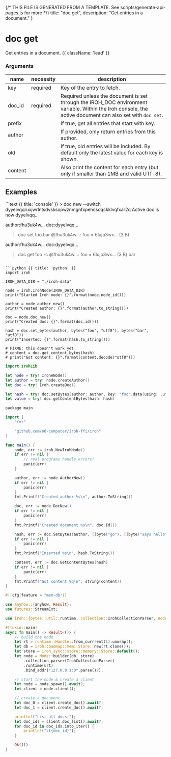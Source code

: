 {/* THIS FILE IS GENERATED FROM A TEMPLATE. See scripts/generate-api-pages.js for more */}
    title: "doc get",
    description: "Get entries in a document."
}

<div className='not-prose mb-5'>
    <Breadcrumbs pages={[
        { name: 'API', href: '/docs/api', current: false },
        { name: 'doc get', href: '/docs/api/doc-get', current: true },
    ]} />
</div>

# doc get

Get entries in a document. {{ className: 'lead' }}


### Arguments

| name | necessity | description |
| ---- | --------- | ----------- |
| key  | required | Key of the entry to fetch. |
| doc_id  | required | Required unless the document is set through the IROH_DOC environment variable. Within the Iroh console, the active document can also set with `doc set`. |
| prefix  |  | If true, get all entries that start with key. |
| author  |  | If provided, only return entries from this author. |
| old  |  | If true, old entries will be included. By default only the latest value for each key is shown. |
| content  |  | Also print the content for each entry (but only if smaller than 1MB and valid UTf-8). |



## Examples

<CodeGroup title="doc get">
```text {{ title: 'console' }}
> doc new --switch
dyyelvqqruxjwrlntsdvsksopwznmgnfxpehcsoqckklvqfxar2q
Active doc is now dyyelvqq…

author:fhu3uk4w… doc:dyyelvqq…
> doc set foo bar
@fhu3uk4w…: foo = 6lujp3wx… (3 B)

author:fhu3uk4w… doc:dyyelvqq…
> doc get foo -c
@fhu3uk4w…: foo = 6lujp3wx… (3 B)
bar


```

```python {{ title: 'python' }}
import iroh

IROH_DATA_DIR = "./iroh-data"

node = iroh.IrohNode(IROH_DATA_DIR)
print("Started Iroh node: {}".format(node.node_id()))

author = node.author_new()
print("Created author: {}".format(author.to_string()))

doc = node.doc_new()
print("Created doc: {}".format(doc.id()))

hash = doc.set_bytes(author, bytes("foo", "utf8"), bytes("bar", "utf8"))
print("Inserted: {}".format(hash.to_string()))

# FIXME: this doesn't work yet
# content = doc.get_content_bytes(hash)
# print("Got content: {}".format(content.decode("utf8")))
```

```swift {{ title: 'swift' }}
import IrohLib

let node = try! IroneNode()
let author = try! node.createAuthor()
let doc = try! Iroh.createDoc()

let hash = try! doc.setBytes(author: author, key: "foo".data(using: .utf8)!, value: "bar".data(using: .utf8)!)
let value = try! doc.getContentBytes(hash: hash)

```

```swift {{ title: 'go' }}
package main

import (
	"fmt"

	"github.com/n0-computer/iroh-ffi/iroh"
)

func main() {
	node, err := iroh.NewIrohNode()
	if err != nil {
		// real programs handle errors!
		panic(err)
	}

	author, err := node.AuthorNew()
	if err != nil {
		panic(err)
	}
	fmt.Printf("Created author %s\n", author.ToString())

	doc, err := node.DocNew()
	if err != nil {
		panic(err)
	}
	fmt.Printf("Created document %s\n", doc.Id())

	hash, err := doc.SetBytes(author, []byte("go"), []byte("says hello"))
	if err != nil {
		panic(err)
	}
	fmt.Printf("Inserted %s\n", hash.ToString())

	content, err := doc.GetContentBytes(hash)
	if err != nil {
		panic(err)
	}
	fmt.Printf("Got content %q\n", string(content))
}

```

```rust {{ title: 'rust' }}
#![cfg(feature = "mem-db")]

use anyhow::{anyhow, Result};
use futures::StreamExt;

use iroh::{bytes::util::runtime, collection::IrohCollectionParser, node::Node};

#[tokio::main]
async fn main() -> Result<()> {
    // build the node
    let rt = runtime::Handle::from_currrent(1).unwrap();
    let db = iroh::baomap::mem::Store::new(rt.clone());
    let store = iroh_sync::store::memory::Store::default();
    let node = Node::builder(db, store)
        .collection_parser(IrohCollectionParser)
        .runtime(&rt)
        .bind_addr("127.0.0.1:0".parse()?);

    // start the node & create a client
    let node = node.spawn().await?;
    let client = node.client();

    // create a document
    let doc_0 = client.create_doc().await?;
    let doc_1 = client.create_doc().await?;

    println!("List all docs:");
    let doc_ids = client.doc_list().await?;
    for doc_id in doc_ids.into_iter() {
        println!("\t{doc_id}");
    }

    Ok(())
}

```


</CodeGroup>

